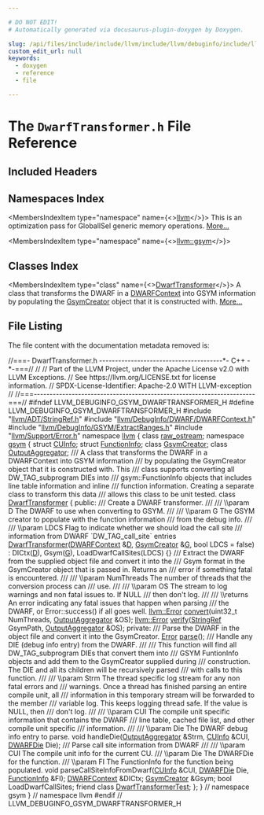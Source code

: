 ```yaml
---

# DO NOT EDIT!
# Automatically generated via docusaurus-plugin-doxygen by Doxygen.

slug: /api/files/include/include/llvm/include/llvm/debuginfo/include/llvm/debuginfo/gsym/dwarftransformer-h
custom_edit_url: null
keywords:
  - doxygen
  - reference
  - file

---
```





# The `DwarfTransformer.h` File Reference

<DoxygenPage pluginConfig={pluginConfig}>



## Included Headers

<IncludesList>
<IncludesListItem
  filePath="llvm/ADT/StringRef.h"
  permalink="/docs/api/files/include/include/llvm/include/llvm/adt/stringref-h"
  isLocal="true" />
<IncludesListItem
  filePath="llvm/DebugInfo/DWARF/DWARFContext.h"
  permalink="/docs/api/files/include/include/llvm/include/llvm/debuginfo/include/llvm/debuginfo/dwarf/dwarfcontext-h"
  isLocal="true" />
<IncludesListItem
  filePath="llvm/DebugInfo/GSYM/ExtractRanges.h"
  permalink="/docs/api/files/include/include/llvm/include/llvm/debuginfo/include/llvm/debuginfo/gsym/extractranges-h"
  isLocal="true" />
<IncludesListItem
  filePath="llvm/Support/Error.h"
  permalink="/docs/api/files/include/include/llvm/include/llvm/support/error-h"
  isLocal="true" />
</IncludesList>

## Namespaces Index

<MembersIndex>

<MembersIndexItem
  type="namespace"
  name={<><a href="/docs/api/namespaces/llvm">llvm</a></>}>
This is an optimization pass for GlobalISel generic memory operations. <a href="/docs/api/namespaces/llvm/#details">More...</a>
</MembersIndexItem>

<MembersIndexItem
  type="namespace"
  name={<><a href="/docs/api/namespaces/llvm/gsym">llvm::gsym</a></>}>
</MembersIndexItem>

</MembersIndex>

## Classes Index

<MembersIndex>

<MembersIndexItem
  type="class"
  name={<><a href="/docs/api/classes/llvm/gsym/dwarftransformer">DwarfTransformer</a></>}>
A class that transforms the DWARF in a <a href="/docs/api/classes/llvm/dwarfcontext">DWARFContext</a> into GSYM information by populating the <a href="/docs/api/classes/llvm/gsym/gsymcreator">GsymCreator</a> object that it is constructed with. <a href="/docs/api/classes/llvm/gsym/dwarftransformer/#details">More...</a>
</MembersIndexItem>

</MembersIndex>


## File Listing

The file content with the documentation metadata removed is:

<ProgramListing>

<Link id="l00001" /><CodeLine lineNumber="1"><span class="doxyHighlightComment">//===- DwarfTransformer.h ---------------------------------------&#42;- C++ -&#42;-===//</span></CodeLine>
<Link id="l00002" /><CodeLine lineNumber="2"><span class="doxyHighlightComment">//</span></CodeLine>
<Link id="l00003" /><CodeLine lineNumber="3"><span class="doxyHighlightComment">// Part of the LLVM Project, under the Apache License v2.0 with LLVM Exceptions.</span></CodeLine>
<Link id="l00004" /><CodeLine lineNumber="4"><span class="doxyHighlightComment">// See https://llvm.org/LICENSE.txt for license information.</span></CodeLine>
<Link id="l00005" /><CodeLine lineNumber="5"><span class="doxyHighlightComment">// SPDX-License-Identifier: Apache-2.0 WITH LLVM-exception</span></CodeLine>
<Link id="l00006" /><CodeLine lineNumber="6"><span class="doxyHighlightComment">//</span></CodeLine>
<Link id="l00007" /><CodeLine lineNumber="7"><span class="doxyHighlightComment">//===----------------------------------------------------------------------===//</span></CodeLine>
<Link id="l00008" /><CodeLine lineNumber="8"></CodeLine>
<Link id="l00009" /><CodeLine lineNumber="9"><span class="doxyHighlightPreprocessor">#ifndef LLVM&#95;DEBUGINFO&#95;GSYM&#95;DWARFTRANSFORMER&#95;H</span></CodeLine>
<Link id="l00010" /><CodeLine lineNumber="10"><span class="doxyHighlightPreprocessor">#define LLVM&#95;DEBUGINFO&#95;GSYM&#95;DWARFTRANSFORMER&#95;H</span></CodeLine>
<Link id="l00011" /><CodeLine lineNumber="11"></CodeLine>
<Link id="l00012" /><CodeLine lineNumber="12"><span class="doxyHighlightPreprocessor">#include &quot;<a href="/docs/api/files/include/include/llvm/include/llvm/adt/stringref-h">llvm/ADT/StringRef.h</a>&quot;</span></CodeLine>
<Link id="l00013" /><CodeLine lineNumber="13"><span class="doxyHighlightPreprocessor">#include &quot;<a href="/docs/api/files/include/include/llvm/include/llvm/debuginfo/include/llvm/debuginfo/dwarf/dwarfcontext-h">llvm/DebugInfo/DWARF/DWARFContext.h</a>&quot;</span></CodeLine>
<Link id="l00014" /><CodeLine lineNumber="14"><span class="doxyHighlightPreprocessor">#include &quot;<a href="/docs/api/files/include/include/llvm/include/llvm/debuginfo/include/llvm/debuginfo/gsym/extractranges-h">llvm/DebugInfo/GSYM/ExtractRanges.h</a>&quot;</span></CodeLine>
<Link id="l00015" /><CodeLine lineNumber="15"><span class="doxyHighlightPreprocessor">#include &quot;<a href="/docs/api/files/include/include/llvm/include/llvm/support/error-h">llvm/Support/Error.h</a>&quot;</span></CodeLine>
<Link id="l00016" /><CodeLine lineNumber="16"></CodeLine>
<Link id="l00017" /><CodeLine lineNumber="17"><span class="doxyHighlightKeyword">namespace </span><span class="doxyHighlight"><a href="/docs/api/namespaces/llvm">llvm</a> &#123;</span></CodeLine>
<Link id="l00018" /><CodeLine lineNumber="18"></CodeLine>
<Link id="l00019" /><CodeLine lineNumber="19"><span class="doxyHighlightKeyword">class </span><span class="doxyHighlight"><a href="/docs/api/classes/llvm/raw-ostream">raw&#95;ostream</a>;</span></CodeLine>
<Link id="l00020" /><CodeLine lineNumber="20"></CodeLine>
<Link id="l00021" /><CodeLine lineNumber="21"><span class="doxyHighlightKeyword">namespace </span><span class="doxyHighlight"><a href="/docs/api/namespaces/llvm/gsym">gsym</a> &#123;</span></CodeLine>
<Link id="l00022" /><CodeLine lineNumber="22"></CodeLine>
<Link id="l00023" /><CodeLine lineNumber="23"><span class="doxyHighlightKeyword">struct </span><span class="doxyHighlight"><a href="/docs/api/structs/llvm/gsym/cuinfo">CUInfo</a>;</span></CodeLine>
<Link id="l00024" /><CodeLine lineNumber="24"><span class="doxyHighlightKeyword">struct </span><span class="doxyHighlight"><a href="/docs/api/structs/llvm/gsym/functioninfo">FunctionInfo</a>;</span></CodeLine>
<Link id="l00025" /><CodeLine lineNumber="25"><span class="doxyHighlightKeyword">class </span><span class="doxyHighlight"><a href="/docs/api/classes/llvm/gsym/gsymcreator">GsymCreator</a>;</span></CodeLine>
<Link id="l00026" /><CodeLine lineNumber="26"><span class="doxyHighlightKeyword">class </span><span class="doxyHighlight"><a href="/docs/api/classes/llvm/gsym/outputaggregator">OutputAggregator</a>;</span></CodeLine>
<Link id="l00027" /><CodeLine lineNumber="27"></CodeLine>
<Link id="l00028" /><CodeLine lineNumber="28"><span class="doxyHighlightComment">/// A class that transforms the DWARF in a DWARFContext into GSYM information</span></CodeLine>
<Link id="l00029" /><CodeLine lineNumber="29"><span class="doxyHighlightComment">/// by populating the GsymCreator object that it is constructed with. This</span></CodeLine>
<Link id="l00030" /><CodeLine lineNumber="30"><span class="doxyHighlightComment">/// class supports converting all DW&#95;TAG&#95;subprogram DIEs into</span></CodeLine>
<Link id="l00031" /><CodeLine lineNumber="31"><span class="doxyHighlightComment">/// gsym::FunctionInfo objects that includes line table information and inline</span></CodeLine>
<Link id="l00032" /><CodeLine lineNumber="32"><span class="doxyHighlightComment">/// function information. Creating a separate class to transform this data</span></CodeLine>
<Link id="l00033" /><CodeLine lineNumber="33"><span class="doxyHighlightComment">/// allows this class to be unit tested.</span></CodeLine>
<Link id="l00034" /><CodeLine lineNumber="34" lineLink="/docs/api/classes/llvm/gsym/dwarftransformer"><span class="doxyHighlightKeyword">class </span><span class="doxyHighlight"><a href="/docs/api/classes/llvm/gsym/dwarftransformer/#add01e9e41d4622cb1f41339d9b61b0ca">DwarfTransformer</a> &#123;</span></CodeLine>
<Link id="l00035" /><CodeLine lineNumber="35"><span class="doxyHighlightKeyword">public</span><span class="doxyHighlight">:</span></CodeLine>
<Link id="l00036" /><CodeLine lineNumber="36"><span class="doxyHighlightComment">  /// Create a DWARF transformer.</span></CodeLine>
<Link id="l00037" /><CodeLine lineNumber="37"><span class="doxyHighlightComment">  ///</span></CodeLine>
<Link id="l00038" /><CodeLine lineNumber="38"><span class="doxyHighlightComment">  /// \\param D The DWARF to use when converting to GSYM.</span></CodeLine>
<Link id="l00039" /><CodeLine lineNumber="39"><span class="doxyHighlightComment">  ///</span></CodeLine>
<Link id="l00040" /><CodeLine lineNumber="40"><span class="doxyHighlightComment">  /// \\param G The GSYM creator to populate with the function information</span></CodeLine>
<Link id="l00041" /><CodeLine lineNumber="41"><span class="doxyHighlightComment">  /// from the debug info.</span></CodeLine>
<Link id="l00042" /><CodeLine lineNumber="42"><span class="doxyHighlightComment">  ///</span></CodeLine>
<Link id="l00043" /><CodeLine lineNumber="43"><span class="doxyHighlightComment">  /// \\param LDCS Flag to indicate whether we should load the call site</span></CodeLine>
<Link id="l00044" /><CodeLine lineNumber="44"><span class="doxyHighlightComment">  /// information from DWARF &#96;DW&#95;TAG&#95;call&#95;site&#96; entries</span></CodeLine>
<Link id="l00045" /><CodeLine lineNumber="45" lineLink="/docs/api/classes/llvm/gsym/dwarftransformer/#add01e9e41d4622cb1f41339d9b61b0ca"><span class="doxyHighlight">  <a href="/docs/api/classes/llvm/gsym/dwarftransformer/#add01e9e41d4622cb1f41339d9b61b0ca">DwarfTransformer</a>(<a href="/docs/api/classes/llvm/dwarfcontext">DWARFContext</a> &amp;<a href="/docs/api/files/lib/lib/ir/builtingcs-cpp/#a6a9f043784cf87001c84980afa76da82">D</a>, <a href="/docs/api/classes/llvm/gsym/gsymcreator">GsymCreator</a> &amp;<a href="/docs/api/files/lib/lib/support/md5-cpp/#ad96b7cf3182ce2ba85e5a7a93b12c441">G</a>, </span><span class="doxyHighlightKeywordType">bool</span><span class="doxyHighlight"> LDCS = </span><span class="doxyHighlightKeyword">false</span><span class="doxyHighlight">)</span></CodeLine>
<Link id="l00046" /><CodeLine lineNumber="46"><span class="doxyHighlight">      : DICtx(<a href="/docs/api/files/lib/lib/ir/builtingcs-cpp/#a6a9f043784cf87001c84980afa76da82">D</a>), Gsym(<a href="/docs/api/files/lib/lib/support/md5-cpp/#ad96b7cf3182ce2ba85e5a7a93b12c441">G</a>), LoadDwarfCallSites(LDCS) &#123;&#125;</span></CodeLine>
<Link id="l00047" /><CodeLine lineNumber="47"></CodeLine>
<Link id="l00048" /><CodeLine lineNumber="48"><span class="doxyHighlightComment">  /// Extract the DWARF from the supplied object file and convert it into the</span></CodeLine>
<Link id="l00049" /><CodeLine lineNumber="49"><span class="doxyHighlightComment">  /// Gsym format in the GsymCreator object that is passed in. Returns an</span></CodeLine>
<Link id="l00050" /><CodeLine lineNumber="50"><span class="doxyHighlightComment">  /// error if something fatal is encountered.</span></CodeLine>
<Link id="l00051" /><CodeLine lineNumber="51"><span class="doxyHighlightComment">  ///</span></CodeLine>
<Link id="l00052" /><CodeLine lineNumber="52"><span class="doxyHighlightComment">  /// \\param NumThreads The number of threads that the conversion process can</span></CodeLine>
<Link id="l00053" /><CodeLine lineNumber="53"><span class="doxyHighlightComment">  ///                   use.</span></CodeLine>
<Link id="l00054" /><CodeLine lineNumber="54"><span class="doxyHighlightComment">  ///</span></CodeLine>
<Link id="l00055" /><CodeLine lineNumber="55"><span class="doxyHighlightComment">  /// \\param OS The stream to log warnings and non fatal issues to. If NULL</span></CodeLine>
<Link id="l00056" /><CodeLine lineNumber="56"><span class="doxyHighlightComment">  ///           then don&#39;t log.</span></CodeLine>
<Link id="l00057" /><CodeLine lineNumber="57"><span class="doxyHighlightComment">  ///</span></CodeLine>
<Link id="l00058" /><CodeLine lineNumber="58"><span class="doxyHighlightComment">  /// \\returns An error indicating any fatal issues that happen when parsing</span></CodeLine>
<Link id="l00059" /><CodeLine lineNumber="59"><span class="doxyHighlightComment">  /// the DWARF, or Error::success() if all goes well.</span></CodeLine>
<Link id="l00060" /><CodeLine lineNumber="60"><span class="doxyHighlight">  <a href="/docs/api/classes/llvm/error">llvm::Error</a> <a href="/docs/api/files/lib/lib/codegen/expandlargefpconvert-cpp/#a8ede31e560f002894d3cafea50fc7a42">convert</a>(uint32&#95;t NumThreads, <a href="/docs/api/classes/llvm/gsym/outputaggregator">OutputAggregator</a> &amp;OS);</span></CodeLine>
<Link id="l00061" /><CodeLine lineNumber="61"></CodeLine>
<Link id="l00062" /><CodeLine lineNumber="62"><span class="doxyHighlight">  <a href="/docs/api/classes/llvm/error">llvm::Error</a> <a href="/docs/api/files/lib/lib/target/lib/target/powerpc/ppcctrloopsverify-cpp/#a593cc2f204f7b2edc16ee222c37c3196">verify</a>(<a href="/docs/api/classes/llvm/stringref">StringRef</a> GsymPath, <a href="/docs/api/classes/llvm/gsym/outputaggregator">OutputAggregator</a> &amp;OS);</span></CodeLine>
<Link id="l00063" /><CodeLine lineNumber="63"></CodeLine>
<Link id="l00064" /><CodeLine lineNumber="64"><span class="doxyHighlightKeyword">private</span><span class="doxyHighlight">:</span></CodeLine>
<Link id="l00065" /><CodeLine lineNumber="65"></CodeLine>
<Link id="l00066" /><CodeLine lineNumber="66"><span class="doxyHighlightComment">  /// Parse the DWARF in the object file and convert it into the GsymCreator.</span></CodeLine>
<Link id="l00067" /><CodeLine lineNumber="67"><span class="doxyHighlight">  <a href="/docs/api/classes/llvm/error">Error</a> <a href="/docs/api/structs/parse">parse</a>();</span></CodeLine>
<Link id="l00068" /><CodeLine lineNumber="68"></CodeLine>
<Link id="l00069" /><CodeLine lineNumber="69"><span class="doxyHighlightComment">  /// Handle any DIE (debug info entry) from the DWARF.</span></CodeLine>
<Link id="l00070" /><CodeLine lineNumber="70"><span class="doxyHighlightComment">  ///</span></CodeLine>
<Link id="l00071" /><CodeLine lineNumber="71"><span class="doxyHighlightComment">  /// This function will find all DW&#95;TAG&#95;subprogram DIEs that convert them into</span></CodeLine>
<Link id="l00072" /><CodeLine lineNumber="72"><span class="doxyHighlightComment">  /// GSYM FuntionInfo objects and add them to the GsymCreator supplied during</span></CodeLine>
<Link id="l00073" /><CodeLine lineNumber="73"><span class="doxyHighlightComment">  /// construction. The DIE and all its children will be recursively parsed</span></CodeLine>
<Link id="l00074" /><CodeLine lineNumber="74"><span class="doxyHighlightComment">  /// with calls to this function.</span></CodeLine>
<Link id="l00075" /><CodeLine lineNumber="75"><span class="doxyHighlightComment">  ///</span></CodeLine>
<Link id="l00076" /><CodeLine lineNumber="76"><span class="doxyHighlightComment">  /// \\param Strm The thread specific log stream for any non fatal errors and</span></CodeLine>
<Link id="l00077" /><CodeLine lineNumber="77"><span class="doxyHighlightComment">  /// warnings. Once a thread has finished parsing an entire compile unit, all</span></CodeLine>
<Link id="l00078" /><CodeLine lineNumber="78"><span class="doxyHighlightComment">  /// information in this temporary stream will be forwarded to the member</span></CodeLine>
<Link id="l00079" /><CodeLine lineNumber="79"><span class="doxyHighlightComment">  /// variable log. This keeps logging thread safe. If the value is NULL, then</span></CodeLine>
<Link id="l00080" /><CodeLine lineNumber="80"><span class="doxyHighlightComment">  /// don&#39;t log.</span></CodeLine>
<Link id="l00081" /><CodeLine lineNumber="81"><span class="doxyHighlightComment">  ///</span></CodeLine>
<Link id="l00082" /><CodeLine lineNumber="82"><span class="doxyHighlightComment">  /// \\param CUI The compile unit specific information that contains the DWARF</span></CodeLine>
<Link id="l00083" /><CodeLine lineNumber="83"><span class="doxyHighlightComment">  /// line table, cached file list, and other compile unit specific</span></CodeLine>
<Link id="l00084" /><CodeLine lineNumber="84"><span class="doxyHighlightComment">  /// information.</span></CodeLine>
<Link id="l00085" /><CodeLine lineNumber="85"><span class="doxyHighlightComment">  ///</span></CodeLine>
<Link id="l00086" /><CodeLine lineNumber="86"><span class="doxyHighlightComment">  /// \\param Die The DWARF debug info entry to parse.</span></CodeLine>
<Link id="l00087" /><CodeLine lineNumber="87"><span class="doxyHighlight">  </span><span class="doxyHighlightKeywordType">void</span><span class="doxyHighlight"> handleDie(<a href="/docs/api/classes/llvm/gsym/outputaggregator">OutputAggregator</a> &amp;Strm, <a href="/docs/api/structs/llvm/gsym/cuinfo">CUInfo</a> &amp;CUI, <a href="/docs/api/classes/llvm/dwarfdie">DWARFDie</a> Die);</span></CodeLine>
<Link id="l00088" /><CodeLine lineNumber="88"></CodeLine>
<Link id="l00089" /><CodeLine lineNumber="89"><span class="doxyHighlightComment">  /// Parse call site information from DWARF</span></CodeLine>
<Link id="l00090" /><CodeLine lineNumber="90"><span class="doxyHighlightComment">  ///</span></CodeLine>
<Link id="l00091" /><CodeLine lineNumber="91"><span class="doxyHighlightComment">  /// \\param CUI   The compile unit info for the current CU.</span></CodeLine>
<Link id="l00092" /><CodeLine lineNumber="92"><span class="doxyHighlightComment">  /// \\param Die   The DWARFDie for the function.</span></CodeLine>
<Link id="l00093" /><CodeLine lineNumber="93"><span class="doxyHighlightComment">  /// \\param FI    The FunctionInfo for the function being populated.</span></CodeLine>
<Link id="l00094" /><CodeLine lineNumber="94"><span class="doxyHighlight">  </span><span class="doxyHighlightKeywordType">void</span><span class="doxyHighlight"> parseCallSiteInfoFromDwarf(<a href="/docs/api/structs/llvm/gsym/cuinfo">CUInfo</a> &amp;CUI, <a href="/docs/api/classes/llvm/dwarfdie">DWARFDie</a> Die, <a href="/docs/api/structs/llvm/gsym/functioninfo">FunctionInfo</a> &amp;FI);</span></CodeLine>
<Link id="l00095" /><CodeLine lineNumber="95"></CodeLine>
<Link id="l00096" /><CodeLine lineNumber="96"><span class="doxyHighlight">  <a href="/docs/api/classes/llvm/dwarfcontext">DWARFContext</a> &amp;DICtx;</span></CodeLine>
<Link id="l00097" /><CodeLine lineNumber="97"><span class="doxyHighlight">  <a href="/docs/api/classes/llvm/gsym/gsymcreator">GsymCreator</a> &amp;Gsym;</span></CodeLine>
<Link id="l00098" /><CodeLine lineNumber="98"><span class="doxyHighlight">  </span><span class="doxyHighlightKeywordType">bool</span><span class="doxyHighlight"> LoadDwarfCallSites;</span></CodeLine>
<Link id="l00099" /><CodeLine lineNumber="99"></CodeLine>
<Link id="l00100" /><CodeLine lineNumber="100" lineLink="/docs/api/classes/llvm/gsym/dwarftransformer/#a5c91050d5c6fc3d6384728949932aacf"><span class="doxyHighlight">  </span><span class="doxyHighlightKeyword">friend</span><span class="doxyHighlight"> </span><span class="doxyHighlightKeyword">class </span><span class="doxyHighlight"><a href="/docs/api/classes/llvm/gsym/dwarftransformer/#a5c91050d5c6fc3d6384728949932aacf">DwarfTransformerTest</a>;</span></CodeLine>
<Link id="l00101" /><CodeLine lineNumber="101"><span class="doxyHighlight">&#125;;</span></CodeLine>
<Link id="l00102" /><CodeLine lineNumber="102"></CodeLine>
<Link id="l00103" /><CodeLine lineNumber="103"><span class="doxyHighlight">&#125; </span><span class="doxyHighlightComment">// namespace gsym</span></CodeLine>
<Link id="l00104" /><CodeLine lineNumber="104"><span class="doxyHighlight">&#125; </span><span class="doxyHighlightComment">// namespace llvm</span></CodeLine>
<Link id="l00105" /><CodeLine lineNumber="105"></CodeLine>
<Link id="l00106" /><CodeLine lineNumber="106"><span class="doxyHighlightPreprocessor">#endif </span><span class="doxyHighlightComment">// LLVM&#95;DEBUGINFO&#95;GSYM&#95;DWARFTRANSFORMER&#95;H</span></CodeLine>

</ProgramListing>


</DoxygenPage>
